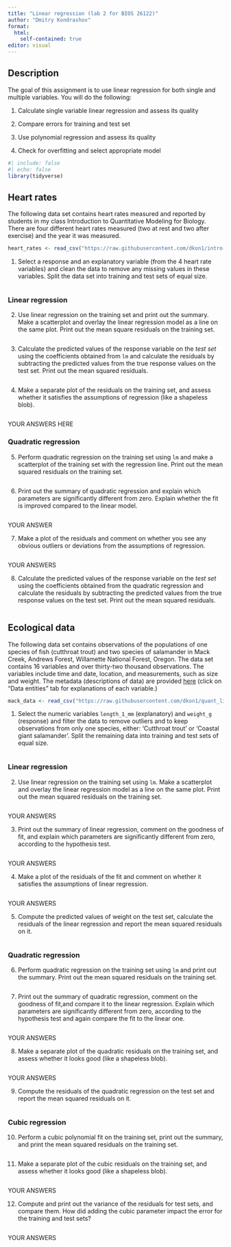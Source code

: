 ```yaml
---
title: "Linear regression (lab 2 for BIOS 26122)"
author: "Dmitry Kondrashov"
format: 
  html:
    self-contained: true
editor: visual
---
```


## Description

The goal of this assignment is to use linear regression for both single and multiple variables. You will do the following:

1.  Calculate single variable linear regression and assess its quality

2.  Compare errors for training and test set

3.  Use polynomial regression and assess its quality

4.  Check for overfitting and select appropriate model

```r
#| include: false
#| echo: false
library(tidyverse)

```

## Heart rates

The following data set contains heart rates measured and reported by students in my class Introduction to Quantitative Modeling for Biology. There are four different heart rates measured (two at rest and two after exercise) and the year it was measured.

```r
heart_rates <- read_csv("https://raw.githubusercontent.com/dkon1/intro-ml-bio/main/labs/data/HR_data_combined.csv")
```

1.  Select a response and an explanatory variable (from the 4 heart rate variables) and clean the data to remove any missing values in these variables. Split the data set into training and test sets of equal size.

    ```r


    ```

### Linear regression

2.  Use linear regression on the training set and print out the summary. Make a scatterplot and overlay the linear regression model as a line on the same plot. Print out the mean square residuals on the training set.

```r

```

3.  Calculate the predicted values of the response variable on the *test set* using the coefficients obtained from `lm` and calculate the residuals by subtracting the predicted values from the true response values on the test set. Print out the mean squared residuals.

```r

```

4.  Make a separate plot of the residuals on the training set, and assess whether it satisfies the assumptions of regression (like a shapeless blob).

```r

```

YOUR ANSWERS HERE

### Quadratic regression

5.  Perform quadratic regression on the training set using `lm` and make a scatterplot of the training set with the regression line. Print out the mean squared residuals on the training set.

```r

```

6.  Print out the summary of quadratic regression and explain which parameters are significantly different from zero. Explain whether the fit is improved compared to the linear model.

```r

```

YOUR ANSWER

7.  Make a plot of the residuals and comment on whether you see any obvious outliers or deviations from the assumptions of regression.

```r
 
```

YOUR ANSWERS

8.  Calculate the predicted values of the response variable on the *test set* using the coefficients obtained from the quadratic regression and calculate the residuals by subtracting the predicted values from the true response values on the test set. Print out the mean squared residuals.

```r

```

## Ecological data

The following data set contains observations of the populations of one species of fish (cutthroat trout) and two species of salamander in Mack Creek, Andrews Forest, Willamette National Forest, Oregon. The data set contains 16 variables and over thirty-two thousand observations. The variables include time and date, location, and measurements, such as size and weight. The metadata (descriptions of data) are provided [here](https://portal.edirepository.org/nis/metadataviewer?packageid=knb-lter-and.4027.14) (click on "Data entities" tab for explanations of each variable.)

```r
mack_data <- read_csv("https://raw.githubusercontent.com/dkon1/quant_life_quarto/main/data/mack_data.csv")
```

1.  Select the numeric variables `length_1_mm` (explanatory) and `weight_g` (response) and filter the data to remove outliers and to keep observations from only one species, either: 'Cutthroat trout' or 'Coastal giant salamander'. Split the remaining data into training and test sets of equal size.

```r


```

### Linear regression

2.  Use linear regression on the training set using `lm`. Make a scatterplot and overlay the linear regression model as a line on the same plot. Print out the mean squared residuals on the training set.

```r

```

YOUR ANSWERS

3.  Print out the summary of linear regression, comment on the goodness of fit, and explain which parameters are significantly different from zero, according to the hypothesis test.

```r

```

YOUR ANSWERS

4.  Make a plot of the residuals of the fit and comment on whether it satisfies the assumptions of linear regression.

```r


```

YOUR ANSWERS

5.  Compute the predicted values of weight on the test set, calculate the residuals of the linear regression and report the mean squared residuals on it.

```r

```

### Quadratic regression

6.  Perform quadratic regression on the training set using `lm` and print out the summary. Print out the mean squared residuals on the training set.

```r

```

7.  Print out the summary of quadratic regression, comment on the goodness of fit,and compare it to the linear regression. Explain which parameters are significantly different from zero, according to the hypothesis test and again compare the fit to the linear one.

```r

```

YOUR ANSWERS

8.  Make a separate plot of the quadratic residuals on the training set, and assess whether it looks good (like a shapeless blob).

```r

```

YOUR ANSWERS

9.  Compute the residuals of the quadratic regression on the test set and report the mean squared residuals on it.

```r

```

### Cubic regression

10. Perform a cubic polynomial fit on the training set, print out the summary, and print the mean squared residuals on the training set.

```r

     
```

11. Make a separate plot of the cubic residuals on the training set, and assess whether it looks good (like a shapeless blob).

```r

```

YOUR ANSWERS

12. Compute and print out the variance of the residuals for test sets, and compare them. How did adding the cubic parameter impact the error for the training and test sets?

```r

```

YOUR ANSWERS
